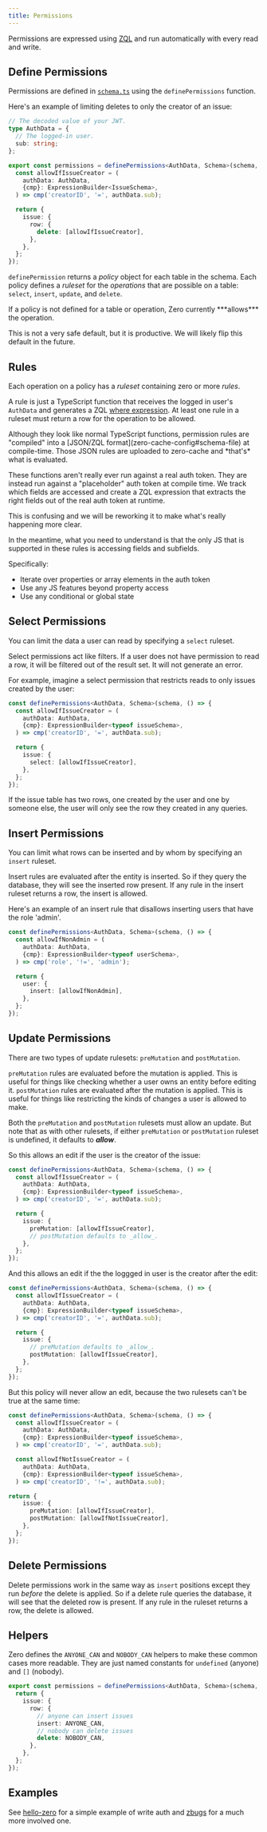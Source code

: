 ```yaml
---
title: Permissions
---
```


Permissions are expressed using [ZQL](reading-data) and run automatically with every read and write.

## Define Permissions

Permissions are defined in [`schema.ts`](/docs/zero-schema) using the `definePermissions` function.

Here's an example of limiting deletes to only the creator of an issue:

```ts
// The decoded value of your JWT.
type AuthData = {
  // The logged-in user.
  sub: string;
};

export const permissions = definePermissions<AuthData, Schema>(schema, () => {
  const allowIfIssueCreator = (
    authData: AuthData,
    {cmp}: ExpressionBuilder<IssueSchema>,
  ) => cmp('creatorID', '=', authData.sub);

  return {
    issue: {
      row: {
        delete: [allowIfIssueCreator],
      },
    },
  };
});
```

`definePermission` returns a _policy_ object for each table in the schema. Each policy defines a _ruleset_ for the _operations_ that are possible on a table: `select`, `insert`, `update`, and `delete`.

<Note type="danger">
If a policy is not defined for a table or operation, Zero currently ***allows*** the operation.

This is not a very safe default, but it is productive. We will likely flip this default in the future.

</Note>

## Rules

Each operation on a policy has a _ruleset_ containing zero or more _rules_.

A rule is just a TypeScript function that receives the logged in user's `AuthData` and generates a ZQL [where expression](reading-data#compound-filters). At least one rule in a ruleset must return a row for the operation to be allowed.

<Note type="warning">
Although they look like normal TypeScript functions, permission rules are "compiled" into a [JSON/ZQL format](zero-cache-config#schema-file) at compile-time. Those JSON rules are uploaded to zero-cache and *that's* what is evaluated.

These functions aren't really ever run against a real auth token. They are instead run against a "placeholder" auth token at compile time. We track which fields are accessed and create a ZQL expression that extracts the right fields out of the real auth token at runtime.

This is confusing and we will be reworking it to make what's really happening more clear.

In the meantime, what you need to understand is that the only JS that is supported in these rules is accessing fields and subfields.

Specifically:

* Iterate over properties or array elements in the auth token
* Use any JS features beyond property access
* Use any conditional or global state
</Note>

## Select Permissions

You can limit the data a user can read by specifying a `select` ruleset.

Select permissions act like filters. If a user does not have permission to read a row, it will be filtered out of the result set. It will not generate an error.

For example, imagine a select permission that restricts reads to only issues created by the user:

```ts
const definePermissions<AuthData, Schema>(schema, () => {
  const allowIfIssueCreator = (
    authData: AuthData,
    {cmp}: ExpressionBuilder<typeof issueSchema>,
  ) => cmp('creatorID', '=', authData.sub);

  return {
    issue: {
      select: [allowIfIssueCreator],
    },
  };
});
```

If the issue table has two rows, one created by the user and one by someone else, the user will only see the row they created in any queries.

## Insert Permissions

You can limit what rows can be inserted and by whom by specifying an `insert` ruleset.

Insert rules are evaluated after the entity is inserted. So if they query the database, they will see the inserted row present. If any rule in the insert ruleset returns a row, the insert is allowed.

Here's an example of an insert rule that disallows inserting users that have the role 'admin'.

```ts
const definePermissions<AuthData, Schema>(schema, () => {
  const allowIfNonAdmin = (
    authData: AuthData,
    {cmp}: ExpressionBuilder<typeof userSchema>,
  ) => cmp('role', '!=', 'admin');

  return {
    user: {
      insert: [allowIfNonAdmin],
    },
  };
});
```

## Update Permissions

There are two types of update rulesets: `preMutation` and `postMutation`.

`preMutation` rules are evaluated before the mutation is applied. This is useful for things like checking whether a user owns an entity before editing it. `postMutation` rules are evaluated after the mutation is applied. This is useful for things like restricting the kinds of changes a user is allowed to make.

Both the `preMutation` and `postMutation` rulesets must allow an update. But note that as with other rulesets, if either `preMutation` or `postMutation` ruleset is undefined, it defaults to **_allow_**.

So this allows an edit if the user is the creator of the issue:

```ts
const definePermissions<AuthData, Schema>(schema, () => {
  const allowIfIssueCreator = (
    authData: AuthData,
    {cmp}: ExpressionBuilder<typeof issueSchema>,
  ) => cmp('creatorID', '=', authData.sub);

  return {
    issue: {
      preMutation: [allowIfIssueCreator],
      // postMutation defaults to _allow_.
    },
  };
});
```

And this allows an edit if the the loggged in user is the creator after the edit:

```ts
const definePermissions<AuthData, Schema>(schema, () => {
  const allowIfIssueCreator = (
    authData: AuthData,
    {cmp}: ExpressionBuilder<typeof issueSchema>,
  ) => cmp('creatorID', '=', authData.sub);

  return {
    issue: {
      // preMutation defaults to _allow_.
      postMutation: [allowIfIssueCreator],
    },
  };
});
```

But this policy will never allow an edit, because the two rulesets can't be true at the same time:

```ts
const definePermissions<AuthData, Schema>(schema, () => {
  const allowIfIssueCreator = (
    authData: AuthData,
    {cmp}: ExpressionBuilder<typeof issueSchema>,
  ) => cmp('creatorID', '=', authData.sub);

  const allowIfNotIssueCreator = (
    authData: AuthData,
    {cmp}: ExpressionBuilder<typeof issueSchema>,
  ) => cmp('creatorID', '!=', authData.sub);

return {
    issue: {
      preMutation: [allowIfIssueCreator],
      postMutation: [allowIfNotIssueCreator],
    },
  };
});
```

## Delete Permissions

Delete permissions work in the same way as `insert` positions except they run _before_ the delete is applied. So if a delete rule queries the database, it will see that the deleted row is present. If any rule in the ruleset returns a row, the delete is allowed.

## Helpers

Zero defines the `ANYONE_CAN` and `NOBODY_CAN` helpers to make these common cases more readable. They are just named constants for `undefined` (anyone) and `[]` (nobody).

```ts
export const permissions = definePermissions<AuthData, Schema>(schema, () => {
  return {
    issue: {
      row: {
        // anyone can insert issues
        insert: ANYONE_CAN,
        // nobody can delete issues
        delete: NOBODY_CAN,
      },
    },
  };
});
```

## Examples

See [hello-zero](https://github.com/rocicorp/hello-zero/blob/main/src/schema.ts) for a simple example of write auth and [zbugs](https://github.com/rocicorp/mono/blob/main/apps/zbugs/schema.ts#L16) for a much more involved one.
